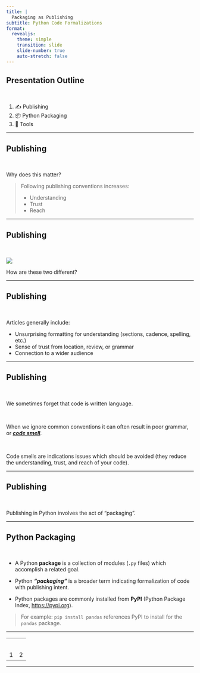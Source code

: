 ```yaml
---
title: |
  Packaging as Publishing
subtitle: Python Code Formalizations
format:
  revealjs: 
    theme: simple
    transition: slide
    slide-number: true
    auto-stretch: false
---
```


## Presentation Outline

<br>

1.  ✍️ Publishing
1. 📦 Python Packaging
1. 🧰 Tools

------------------------------------------------------------------------

## Publishing

<br>

Why does this matter?

> Following publishing conventions increases:
>
> - Understanding
> - Trust
> - Reach

------------------------------------------------------------------------

## Publishing

<br>

![](2023-08-04-09-35-31.png)

How are these two different?


------------------------------------------------------------------------

## Publishing

<br> 

Articles generally include:

- Unsurprising formatting for understanding (sections, cadence, spelling, etc.)
- Sense of trust from location, review, or grammar
- Connection to a wider audience

------------------------------------------------------------------------

## Publishing

<br> 

We sometimes forget that code is written language.

<br> 

When we ignore common conventions it can often result in poor grammar, or __[_code smell_](https://en.wikipedia.org/wiki/Code_smell)__.

<br>

Code smells are indications issues which should be avoided (they reduce the understanding, trust, and reach of your code).

------------------------------------------------------------------------

## Publishing

<br>

Publishing in Python involves the act of "packaging".


------------------------------------------------------------------------

## Python Packaging

<br>

- A Python __package__ is a collection of modules (`.py` files) which accomplish
a related goal.

- Python ___"packaging"___ is a broader term indicating formalization of
code with publishing intent.

- Python packages are commonly installed from __PyPI__ (Python Package Index, [https://pypi.org](https://pypi.org)).

> For example: `pip install pandas` references PyPI to install for the `pandas` package.

------------------------------------------------------------------------


<table>
<tr>
<td>

````text

````

</td>
<td>

```text

```

</td>
</tr>
<tr>
<td>1</td>
<td>2</td>
</tr>
</table>

------------------------------------------------------------------------
